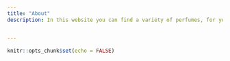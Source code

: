 ```yaml
---
title: "About"
description: In this website you can find a variety of perfumes, for young, old, boy and girl.


---
```


```r
knitr::opts_chunk$set(echo = FALSE)
```






